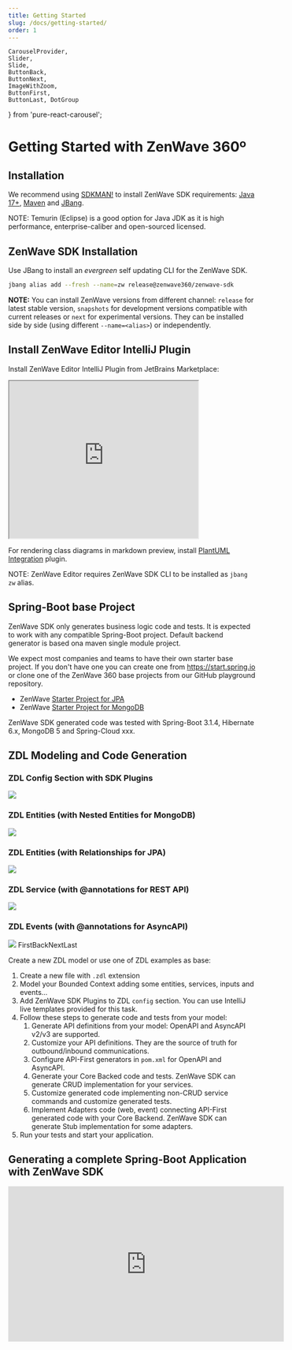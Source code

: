 ```yaml
---
title: Getting Started
slug: /docs/getting-started/
order: 1
---
```

    CarouselProvider,
    Slider,
    Slide,
    ButtonBack,
    ButtonNext,
    ImageWithZoom,
    ButtonFirst,
    ButtonLast, DotGroup
} from 'pure-react-carousel';


# Getting Started with ZenWave 360º

## Installation

We recommend using [SDKMAN!](https://sdkman.io/) to install ZenWave SDK requirements: [Java 17+](https://sdkman.io/jdks), [Maven](https://sdkman.io/sdks#maven) and [JBang](https://sdkman.io/sdks#jbang).

NOTE: Temurin (Eclipse) is a good option for Java JDK as it is high performance, enterprise-caliber and open-sourced licensed.

## ZenWave SDK Installation

Use JBang to install an _evergreen_ self updating CLI for the ZenWave SDK.

```bash
jbang alias add --fresh --name=zw release@zenwave360/zenwave-sdk
```
**NOTE:** You can install ZenWave versions from different channel: `release` for latest stable version, `snapshots` for development versions compatible with current releases or `next` for experimental versions. They can be installed side by side (using different `--name=<alias>`) or independently.

## Install ZenWave Editor IntelliJ Plugin

Install ZenWave Editor IntelliJ Plugin from JetBrains Marketplace:

<iframe width="384px" height="319px" src="https://plugins.jetbrains.com/embeddable/card/22858"></iframe>

For rendering class diagrams in markdown preview, install [PlantUML Integration](https://plugins.jetbrains.com/plugin/7017-plantuml-integration) plugin.

NOTE: ZenWave Editor requires ZenWave SDK CLI to be installed as `jbang zw` alias.

## Spring-Boot base Project

ZenWave SDK only generates business logic code and tests. It is expected to work with any compatible Spring-Boot project. Default backend generator is based ona maven single module project.

We expect most companies and teams to have their own starter base project. If you don't have one you can create one from https://start.spring.io or clone one of the ZenWave 360 base projects from our GitHub playground repository.

- ZenWave [Starter Project for JPA](https://github.com/ZenWave360/zenwave-playground/tree/baseline/jpa)
- ZenWave [Starter Project for MongoDB](https://github.com/ZenWave360/zenwave-playground/tree/baseline/mongodb)

ZenWave SDK generated code was tested with Spring-Boot 3.1.4, Hibernate 6.x, MongoDB 5 and Spring-Cloud xxx.

## ZDL Modeling and Code Generation


<CarouselProvider
    visibleSlides={1}
    totalSlides={5}
    step={1}
    naturalSlideWidth="100%"
    naturalSlideHeight={220}
    lockOnWindowScroll>
    <Slider className="{s.slider}">
        <Slide index={0}>
            <h3>ZDL Config Section with SDK Plugins</h3>
            <Image src={zdlConfig} />
        </Slide>
        <Slide index={1}>
            <h3>ZDL Entities (with Nested Entities for MongoDB)</h3>
            <Image src={zdlEntities} />
        </Slide>
        <Slide index={2}>
            <h3>ZDL Entities (with Relationships for JPA)</h3>
            <Image src={zdlEntitiesJPA} />
        </Slide>
        <Slide index={3}>
            <h3>ZDL Service (with @annotations for REST API)</h3>
            <Image src={zdlService} />
        </Slide>
        <Slide index={4}>
            <h3>ZDL Events (with @annotations for AsyncAPI)</h3>
            <Image src={zdlEvents} />
        </Slide>
    </Slider>
    <ButtonFirst>First</ButtonFirst><ButtonBack>Back</ButtonBack><ButtonNext>Next</ButtonNext><ButtonLast>Last</ButtonLast>
</CarouselProvider>


Create a new ZDL model or use one of ZDL examples as base:

1. Create a new file with `.zdl` extension
2. Model your Bounded Context adding some entities, services, inputs and events...
3. Add ZenWave SDK Plugins to ZDL `config` section. You can use IntelliJ live templates provided for this task.
4. Follow these steps to generate code and tests from your model:
    1. Generate API definitions from your model: OpenAPI and AsyncAPI v2/v3 are supported.
    2. Customize your API definitions. They are the source of truth for outbound/inbound communications.
    3. Configure API-First generators in `pom.xml` for OpenAPI and AsyncAPI.
    4. Generate your Core Backed code and tests. ZenWave SDK can generate CRUD implementation for your services.
    5. Customize generated code implementing non-CRUD service commands and customize generated tests.
    6. Implement Adapters code (web, event) connecting API-First generated code with your Core Backend. ZenWave SDK can generate Stub implementation for some adapters.
5. Run your tests and start your application.

## Generating a complete Spring-Boot Application with ZenWave SDK

<iframe width="560" height="315" src="https://www.youtube.com/embed/G93Mkf1xaXQ?si=XVghVSdbiy8yQA3j" title="YouTube video player" frameborder="0" allow="accelerometer; autoplay; clipboard-write; encrypted-media; gyroscope; picture-in-picture; web-share; fullscreen" allowfullscreen></iframe>

